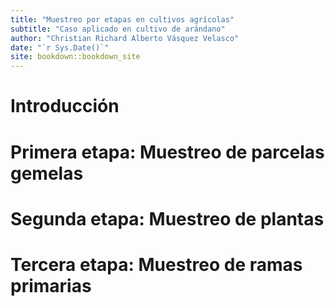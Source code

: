 ```yaml
--- 
title: "Muestreo por etapas en cultivos agrícolas"
subtitle: "Caso aplicado en cultivo de arándano"
author: "Christian Richard Alberto Vásquez Velasco"
date: "`r Sys.Date()`"
site: bookdown::bookdown_site
---
```


# Introducción




<!--chapter:end:index.Rmd-->

# Primera etapa: Muestreo de parcelas gemelas


<!--chapter:end:02-primera-etapa.Rmd-->

# Segunda etapa: Muestreo de plantas

<!--chapter:end:03-segunda-etapa.Rmd-->

# Tercera etapa: Muestreo de ramas primarias

<!--chapter:end:04-tercera-etapa.Rmd-->

